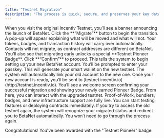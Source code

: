 ```yaml
---
title: "Testnet Migration"
description: "The process is quick, secure, and preserves your key data. Follow this simple guide to move from the Legacy Testnet to BetaNet and unlock the full Incentiv Testnet 2.0 experience."
---
```


<Steps>
  <Step title="Step 1: Click “Migrate to BetaNet” on the Legacy Testnet portal" iconType="regular" stepNumber={1}>
    When you visit the original Incentiv Testnet, you’ll see a banner announcing the launch of BetaNet. Click the **“Migrate”** button to begin the transition.
  </Step>
  <Step title="Step 2: Review the confirmation modal">
    A pop-up will appear explaining what will be moved and what will not. Your tokens, badges, and transaction history will carry over automatically. Contacts will not migrate, as contract addresses are different on BetaNet. You’ll also see that migrating early unlocks a special **Testnet Pioneer Badge**.
  </Step>
  <Step title="Step 3: Confirm the migration">
    Click **“Confirm”** to proceed. This tells the system to begin setting up your new BetaNet account.
  </Step>
  <Step title="Step 4: Enter your passkey to create a new BetaNet account">
    You’ll be prompted to enter your passkey. This will generate your smart wallet on the new testnet. The system will automatically link your old account to the new one.
  </Step>
  <Step title="Step 5: Get redirected to the BetaNet portal">
    Once your new account is ready, you’ll be sent to [testnet.incentiv.io](http://testnet.incentiv.io). You’ll see a welcome screen confirming your successful migration and showing your newly earned Pioneer Badge.
  </Step>
  <Step title="Step 6: Explore and use BetaNet">
    From here, you can interact with the upgraded testnet. Proof-of-Work, bundlers, badges, and new infrastructure support are fully live. You can start testing features or deploying contracts immediately.
  </Step>
  <Step title="Step 7: Return users are redirected automatically">
    If you try to access the old testnet again, the system will recognize your migrated status and redirect you to BetaNet automatically. You won’t need to go through the process again.
  </Step>
</Steps>

<Check>Congratulations! You've been awarded with the "Testnet Pioneer" badge. </Check>